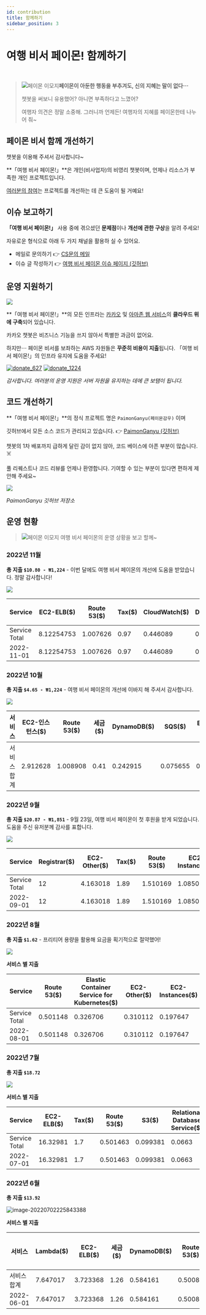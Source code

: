 ```yaml
---
id: contribution
title: 함께하기
sidebar_position: 3
---
```



# 여행 비서 페이몬! 함께하기

<TOCInline toc={toc} />
<br/>

> ![페이몬 이모지](resources\kakao_channel_icon_50_50.png)**페이몬이 아둔한 행동을 부추겨도, 신의 지혜는 말이 없다⋯**
>
> 챗봇을 써보니 유용했어? 아니면 부족하다고 느꼈어? 
>
> 여행자 의견은 정말 소중해. 그러니까 언제든! 여행자의 지혜를 페이몬한테 나누어 줘~


## 페이몬 비서 함께 개선하기

챗봇을 이용해 주셔서 감사합니다~

**「여행 비서 페이몬!」**은 개인(비사업자)의 비영리 챗봇이며, 언제나 리소스가 부족한 개인 프로젝트입니다. ​​

<u>여러분의 참여</u>는 프로젝트를 개선하는 데 큰 도움이 될 거예요! 


## 이슈 보고하기

**「여행 비서 페이몬!」** 사용 중에 겪으셨던 **문제점**이나 **개선에 관한 구상**을 알려 주세요!

자유로운 형식으로 아래 두 가지 채널을 활용하 실 수 있어요.

- 메일로 문의하기 :point_right: [CS문의 메일](mailto:genshinjobcs@gmail.com)
- 이슈 글 작성하기 :point_right: [여행 비서 페이몬 이슈 페이지 (깃허브)](https://github.com/binchoo/paimonganyu-doc)

## 운영 지원하기

![](resources\operation\paimonganyu_aws_arch.png)

**「여행 비서 페이몬!」**의 모든 인프라는 [카카오](https://i.kakao.com/) 및 [아마존 웹 서비스](https://aws.amazon.com/ko/?nc2=h_lg)의 **클라우드 위에 구축**되어 있습니다.

카카오 챗봇은 비즈니스 기능을 쓰지 않아서 특별한 과금이 없어요.

하지만⋯ 페이몬 비서를 보좌하는 AWS 자원들은 **꾸준히 비용이 지출**됩니다. 「여행 비서 페이몬!」의 인프라 유지에 도움을 주세요!

[![donate_627](resources\donate\donate_627.png)](https://qr.kakaopay.com/28100601117428661100408913989749) [![donate_1224](resources\donate\donate_1224.png)](https://qr.kakaopay.com/28100601117428661100408926401888)

 *감사합니다. 여러분의 운영 지원은 서버 자원을 유지하는 데에 큰 보탬이 됩니다.*

## 코드 개선하기

**「여행 비서 페이몬!」**의 정식 프로젝트 명은 `PaimonGanyu(페이몬감우)` 이며

깃허브에서 모든 소스 코드가 관리되고 있습니다. :point_right: [PaimonGanyu (깃허브)](https://github.com/binchoo/paimonganyu)



챗봇의 1차 배포까지 급하게 달린 감이 없지 않아, 코드 베이스에 아픈 부분이 많습니다. :skull_and_crossbones:

풀 리퀘스트나 코드 리뷰를 언제나 환영합니다. 기여할 수 있는 부분이 있다면 편하게 제안해 주세요~

![](resources\operation\paimonganyu_repo.png)

*PaimonGanyu 깃허브 저장소* 


## 운영 현황

 > ![페이몬 이모지](resources\kakao_channel_icon_50_50.png) 여행 비서 페이몬의 운영 상황을 보고 할께~
>

### 2022년 11월

**총 지출 `$10.80 - ₩1,224`** - 이번 달에도 여행 비서 페이몬의 개선에 도움을 받았습니다. 정말 감사합니다!

![](resources\operation\cost\2022-11.png)

| Service       | EC2-ELB($) | Route 53($) | Tax($) | CloudWatch($) | DynamoDB($) | SQS($)   | Backup($) | S3($)      | EC2-Other($) | Glue($) | Key Management Service($) | Lambda($) | Service Catalog($) | Step Functions($) | API Gateway($) | EC2-Instances($) | SNS($) | Total cost ($) |
| ------------- | ---------- | ----------- | ------ | ------------- | ----------- | -------- | --------- | ---------- | ------------ | ------- | ------------------------- | --------- | ------------------ | ----------------- | -------------- | ---------------- | ------ | -------------- |
| Service Total | 8.12254753 | 1.007626    | 0.97   | 0.446089      | 0.194786    | 0.059484 | 0.00027   | 2.6197E-06 | 1.925E-07    | 0       | 0                         | 0         | 0                  | 0                 | 0              | 0                | 0      | 10.80080542    |
| 2022-11-01    | 8.12254753 | 1.007626    | 0.97   | 0.446089      | 0.194786    | 0.059484 | 0.00027   | 2.6197E-06 | 1.925E-07    | 0       | 0                         | 0         | 0                  | 0                 | 0              | 0                | 0      | 10.80080542    |

### 2022년 10월

**총 지출 `$4.65 - ₩1,224`** - 여행 비서 페이몬의 개선에 이바지 해 주셔서 감사합니다.

![](resources\operation\cost\2022-10.png)

| 서비스      | EC2-인스턴스($) | Route 53($) | 세금($) | DynamoDB($) | SQS($)   | EC2-기타($) | Backup($) | S3($)    | Glue($) | Lambda($) | EC2-ELB($) | SNS($) | CloudWatch($) | Key Management Service($) | 총 비용 ($) |
| ----------- | --------------- | ----------- | ------- | ----------- | -------- | ----------- | --------- | -------- | ------- | --------- | ---------- | ------ | ------------- | ------------------------- | ----------- |
| 서비스 합계 | 2.912628        | 1.008908    | 0.41    | 0.242915    | 0.075655 | 0.001112    | 0.000188  | 1.34E-06 | 0       | 0         | 0          | 0      | 0             | 0                         | 4.651407    |

### 2022년 9월

**총 지출 `$20.87 - ₩1,851`** - 9월 23일, 여행 비서 페이몬이 첫 후원을 받게 되었습니다. 도움을 주신 유저분께 감사를 표합니다.

![](resources\operation\cost\2022-09.png)

| Service       | Registrar($) | EC2-Other($) | Tax($) | Route 53($) | EC2-Instances($) | DynamoDB($) | SQS($)   | CloudWatch($) | Systems Manager($) | Backup($) | S3($)    | EC2-ELB($) | Glue($) | Key Management Service($) | Lambda($) | Secrets Manager($) | Service Catalog($) | Step Functions($) | API Gateway($) | Cognito($) | ElastiCache($) | SNS($) | Total cost ($) |
| ------------- | ------------ | ------------ | ------ | ----------- | ---------------- | ----------- | -------- | ------------- | ------------------ | --------- | -------- | ---------- | ------- | ------------------------- | --------- | ------------------ | ------------------ | ----------------- | -------------- | ---------- | -------------- | ------ | -------------- |
| Service Total | 12           | 4.163018     | 1.89   | 1.510169    | 1.085051         | 0.155335    | 0.063266 | 0.00168       | 0.00156            | 9.21E-05  | 2.55E-05 | 6.3E-09    | 0       | 0                         | 0         | 0                  | 0                  | 0                 | 0              | 0          | 0              | 0      | 20.8702        |
| 2022-09-01    | 12           | 4.163018     | 1.89   | 1.510169    | 1.085051         | 0.155335    | 0.063266 | 0.00168       | 0.00156            | 9.21E-05  | 2.55E-05 | 6.3E-09    | 0       | 0                         | 0         | 0                  | 0                  | 0                 | 0              | 0          | 0              | 0      | 20.8702        |

### 2022년 8월

**총 지출 `$1.62`** - 프리티어 용량을 활용해 요금을 획기적으로 절약했어!

![](resources\operation\cost\2022-08.png)

**서비스 별 지출**

| Service       | Route 53($) | Elastic Container Service for Kubernetes($) | EC2-Other($) | EC2-Instances($) | Tax($) | S3($)    | DynamoDB($) | Elastic Container Service($) | CloudWatch($) | Backup($) | EC2-ELB($) | Glue($) | Key Management Service($) | Lambda($) | Secrets Manager($) | API Gateway($) | ElastiCache($) | SNS($) | SQS($) | Total cost ($) |
| ------------- | ----------- | ------------------------------------------- | ------------ | ---------------- | ------ | -------- | ----------- | ---------------------------- | ------------- | --------- | ---------- | ------- | ------------------------- | --------- | ------------------ | -------------- | -------------- | ------ | ------ | -------------- |
| Service Total | 0.501148    | 0.326706                                    | 0.310112     | 0.197647         | 0.14   | 0.111647 | 0.019745    | 0.016745                     | 0.00019       | 5.15E-05  | 4.88E-05   | 0       | 0                         | 0         | 0                  | 0              | 0              | 0      | 0      | 1.624039       |
| 2022-08-01    | 0.501148    | 0.326706                                    | 0.310112     | 0.197647         | 0.14   | 0.111647 | 0.019745    | 0.016745                     | 0.00019       | 5.15E-05  | 4.88E-05   | 0       | 0                         | 0         | 0                  | 0              | 0              | 0      | 0      | 1.624039       |

### 2022년 7월

**총 지출 `$18.72`**

![](resources\operation\cost\2022-07.png)

**서비스 별 지출**

| Service       | EC2-ELB($) | Tax($) | Route 53($) | S3($)    | Relational Database Service($) | DynamoDB($) | CloudWatch($) | Backup($) | EC2-Other($) | Glue($) | Key Management Service($) | Lambda($) | Secrets Manager($) | API Gateway($) | ElastiCache($) | EC2-Instances($) | SNS($) | SQS($) | Total cost ($) |
| ------------- | ---------- | ------ | ----------- | -------- | ------------------------------ | ----------- | ------------- | --------- | ------------ | ------- | ------------------------- | --------- | ------------------ | -------------- | -------------- | ---------------- | ------ | ------ | -------------- |
| Service Total | 16.32981   | 1.7    | 0.501463    | 0.099381 | 0.0663                         | 0.021692    | 0.00082       | 1.65E-05  | 1.47E-07     | 0       | 0                         | 0         | 0                  | 0              | 0              | 0                | 0      | 0      | 18.71948       |
| 2022-07-01    | 16.32981   | 1.7    | 0.501463    | 0.099381 | 0.0663                         | 0.021692    | 0.00082       | 1.65E-05  | 1.47E-07     | 0       | 0                         | 0         | 0                  | 0              | 0              | 0                | 0      | 0      | 18.71948       |

### 2022년 6월

**총 지출 `$13.92`**

![image-20220702225843388](resources\operation\cost\2022-06.png)

**서비스 별 지출**

| 서비스      | Lambda($) | EC2-ELB($) | 세금($) | DynamoDB($) | Route 53($) | Relational Database Service($) | SQS($)  | S3($)    | CloudWatch($) | Glue($) | Key Management Service($) | API Gateway($) | ElastiCache($) | EC2-기타($) | EC2-인스턴스($) | SNS($) | 총 비용 ($) |
| ----------- | --------- | ---------- | ------- | ----------- | ----------- | ------------------------------ | ------- | -------- | ------------- | ------- | ------------------------- | -------------- | -------------- | ----------- | --------------- | ------ | ----------- |
| 서비스 합계 | 7.647017  | 3.723368   | 1.26    | 0.584161    | 0.50084     | 0.108174                       | 0.07163 | 0.024161 | 0.00054       | 0       | 0                         | 0              | 0              | 0           | 0               | 0      | 13.91989    |
| 2022-06-01  | 7.647017  | 3.723368   | 1.26    | 0.584161    | 0.50084     | 0.108174                       | 0.07163 | 0.024161 | 0.00054       | 0       | 0                         | 0              | 0              | 0           | 0               | 0      | 13.91989    |